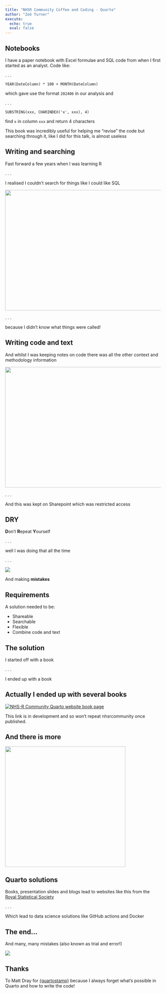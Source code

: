 ```yaml
---
title: "NHSR Community Coffee and Coding - Quarto"
author: "Zoë Turner"
execute: 
  echo: true
  eval: false
---
```


## Notebooks

I have a paper notebook with Excel formulae and SQL code from when I first started as an analyst. Code like:

. . .

`YEAR(DateColumn) * 100 + MONTH(DateColumn)`

which gave use the format `202406` in our analysis and

. . .

`SUBSTRING(xxx, CHARINDEX('x', xxx), 4)`

find `x` in column `xxx` and return 4 characters

::: notes
This book was incredibly useful for helping me "revise" the code but searching through it, like I did for this talk, is almost useless
:::

## Writing and searching

Fast forward a few years when I was learning R

. . .

I realised I couldn't search for things like I could like SQL

![](https://i.giphy.com/media/v1.Y2lkPTc5MGI3NjExYnc5ZXZqamg0dnl4eHJlbDAxZWJwaXI1cnNsb3luNmZzMjRkMWtxbCZlcD12MV9pbnRlcm5hbF9naWZfYnlfaWQmY3Q9Zw/yR4xZagT71AAM/giphy.gif){fig-alt="Girl at a very old computer typing and the screen says GOOGLE and the code returns SYNTAX ERROR" width="724" height="389"}

. . .

because I didn't know what things were called!

## Writing code and text

And whilst I was keeping notes on code there was all the other context and methodology information

![](https://i.giphy.com/media/v1.Y2lkPTc5MGI3NjExb2c3OHAzOW9scjJ2bzdscGN4bDY5eGJ2MXZzNDI0YTBqbDVzemtxZiZlcD12MV9pbnRlcm5hbF9naWZfYnlfaWQmY3Q9Zw/XIqCQx02E1U9W/giphy.gif){fig-alt="Kermit the frog frantically typing on a typewriter" fig-align="center" width="724" height="389"}

. . .

And this was kept on Sharepoint which was restricted access

## DRY

**D**on't **R**epeat **Y**ourself

. . .

well I was doing that all the time

. . .

![](https://i.giphy.com/media/v1.Y2lkPTc5MGI3NjExbGtsMnI2MDR3MzRkbWNsd3plaXJxZmx2dXBzbnN5Y3cwYzNjMHJyZCZlcD12MV9pbnRlcm5hbF9naWZfYnlfaWQmY3Q9Zw/4Hb9EJBAkuwtr5oeeb/giphy-downsized-large.gif){fig-alt="Alexis Rose from Schitt's Creek saying 'Ugh, no I'm trying to learn from my mistakes - before making new ones'"}

And making **mistakes**

## Requirements

A solution needed to be:

::: incremental
-   Shareable
-   Searchable
-   Flexible
-   Combine code and text
:::

## The solution

I started off with a book

. . .

I ended up with a book

## Actually I ended up with several books

[![NHS-R Community Quarto website book page](img/screenshot-website-books.PNG){fig-align="center"}](https://nhsrcommunity.nhsrcommunity.com/books/)

::: notes
This link is in development and so won't repeat nhsrcommunity once published.
:::

## And there is more

![](https://i.giphy.com/media/v1.Y2lkPTc5MGI3NjExYW5xZjVkMTNkaTczbmx5M2lodDh5NjF3aGhsN2xhcDBjNmhqZHlkciZlcD12MV9pbnRlcm5hbF9naWZfYnlfaWQmY3Q9Zw/nthoYgQ91Up2u7qmcE/giphy.gif){fig-alt="Cartoon of nesting dolls that open up until the smallest and then return back to the largest" fig-align="center" height="389"}

## Quarto solutions

Books, presentation slides and blogs lead to websites like this from the [Royal Statistical Society](https://realworlddatascience.net/)

. . .

Which lead to data science solutions like GitHub actions and Docker

## The end...

And many, many mistakes (also known as trial and error!)

:::{.fragment}
![](img/gh-action-shame.PNG){fig-alt="Screenshot of the 25 failed GitHub Action commits I made to trying to get a book to publish using the CNAME redirect to NHSR Community dot com" fig-align="center"}

:::

## Thanks

To Matt Dray for [{quartostamp}](https://github.com/matt-dray/quartostamp) because I always forget what's possible in Quarto and how to write the code!
